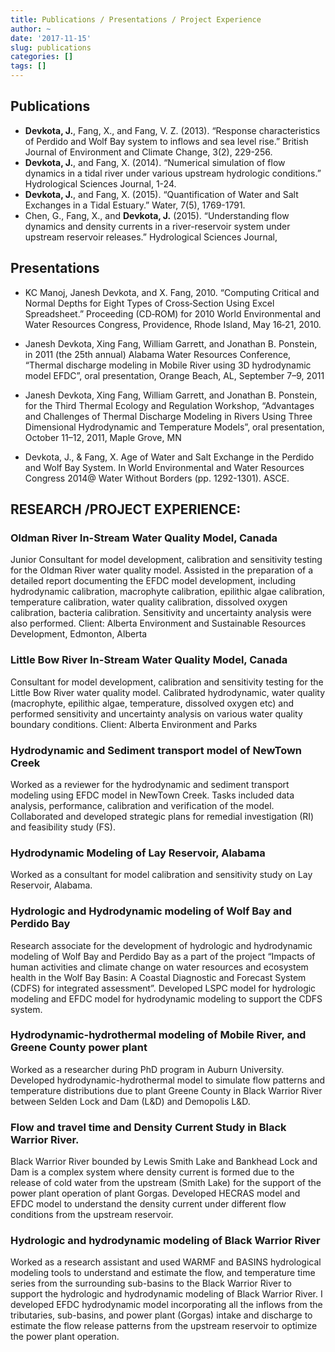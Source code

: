 ```yaml
---
title: Publications / Presentations / Project Experience
author: ~
date: '2017-11-15'
slug: publications
categories: []
tags: []
---
```


## Publications
* **Devkota, J.**, Fang, X., and Fang, V. Z. (2013). "Response characteristics of Perdido and Wolf Bay system to inflows and sea level rise." British Journal of Environment and Climate Change, 3(2), 229-256.
* **Devkota, J.**, and Fang, X. (2014). "Numerical simulation of flow dynamics in a tidal river under various upstream hydrologic conditions." Hydrological Sciences Journal, 1-24.
* **Devkota, J.**, and Fang, X. (2015). "Quantification of Water and Salt Exchanges in a Tidal Estuary." Water, 7(5), 1769-1791.
* Chen, G., Fang, X., and **Devkota, J.** (2015). "Understanding flow dynamics and density currents in a river-reservoir system under upstream reservoir releases." Hydrological Sciences Journal,

## Presentations 

* KC Manoj, Janesh Devkota, and X. Fang, 2010.  “Computing Critical and Normal Depths for Eight Types of Cross‐Section Using Excel Spreadsheet.” Proceeding (CD‐ROM) for 2010 World Environmental and Water Resources Congress, Providence, Rhode Island, May 16‐21, 2010.

* Janesh Devkota, Xing Fang, William Garrett, and Jonathan B. Ponstein, in 2011 (the 25th annual) Alabama Water Resources Conference, “Thermal discharge modeling in Mobile River using 3D hydrodynamic model EFDC”, oral presentation, Orange Beach, AL, September 7–9, 2011

* Janesh Devkota, Xing Fang, William Garrett, and Jonathan B. Ponstein, for the Third Thermal Ecology and Regulation Workshop, “Advantages and Challenges of Thermal Discharge Modeling in Rivers Using Three Dimensional Hydrodynamic and Temperature Models”, oral presentation, October 11–12, 2011, Maple Grove, MN

* Devkota, J., & Fang, X. Age of Water and Salt Exchange in the Perdido and Wolf Bay System. In World Environmental and Water Resources Congress 2014@ Water Without Borders (pp. 1292-1301). ASCE.


## RESEARCH /PROJECT EXPERIENCE: 

### Oldman River In-Stream Water Quality Model, Canada
Junior Consultant for model development, calibration and sensitivity testing for the Oldman River water quality model. Assisted in the preparation of a detailed report documenting the EFDC model development, including hydrodynamic calibration, macrophyte calibration, epilithic algae calibration, temperature calibration, water quality calibration, dissolved oxygen calibration, bacteria calibration. Sensitivity and uncertainty analysis were also performed. 
Client: Alberta Environment and Sustainable Resources Development, Edmonton, Alberta

### Little Bow River In-Stream Water Quality Model, Canada
Consultant for model development, calibration and sensitivity testing for the Little Bow River water quality model. Calibrated hydrodynamic, water quality (macrophyte, epilithic algae, temperature, dissolved oxygen etc) and performed sensitivity and uncertainty analysis on various water quality boundary conditions. 
Client: Alberta Environment and Parks

### Hydrodynamic and Sediment transport model of NewTown Creek 
Worked as a reviewer for the hydrodynamic and sediment transport modeling using EFDC model in NewTown Creek. Tasks included data analysis, performance, calibration and verification of the model. Collaborated and developed strategic plans for remedial investigation (RI) and feasibility study (FS). 

### Hydrodynamic Modeling of Lay Reservoir, Alabama
Worked as a consultant for model calibration and sensitivity study on Lay Reservoir, Alabama. 

### Hydrologic and Hydrodynamic modeling of Wolf Bay and Perdido Bay
Research associate for the development of hydrologic and hydrodynamic modeling of Wolf Bay and Perdido Bay as a part of the project “Impacts of human activities and climate change on water resources and ecosystem health in the Wolf Bay Basin: A Coastal Diagnostic and Forecast System (CDFS) for integrated assessment”. Developed LSPC model for hydrologic modeling and EFDC model for hydrodynamic modeling to support the CDFS system.
  
### Hydrodynamic-hydrothermal modeling of Mobile River, and Greene County power plant
Worked as a researcher during PhD program in Auburn University. Developed hydrodynamic-hydrothermal model to simulate flow patterns and temperature distributions due to plant Greene County in Black Warrior River between Selden Lock and Dam (L&D) and Demopolis L&D. 

### Flow and travel time and Density Current Study in Black Warrior River.
Black Warrior River bounded by Lewis Smith Lake and Bankhead Lock and Dam is a complex system where density current is formed due to the release of cold water from the upstream (Smith Lake) for the support of the power plant operation of plant Gorgas. Developed HECRAS model and EFDC model to understand the density current under different flow conditions from the upstream reservoir. 

### Hydrologic and hydrodynamic modeling of Black Warrior River 
Worked as a research assistant and used WARMF and BASINS hydrological modeling tools to understand and estimate the flow, and temperature time series from the surrounding sub-basins to the Black Warrior River to support the hydrologic and hydrodynamic modeling of Black Warrior River. I developed EFDC hydrodynamic model incorporating all the inflows from the tributaries, sub-basins, and power plant (Gorgas) intake and discharge to estimate the flow release patterns from the upstream reservoir to optimize the power plant operation. 



